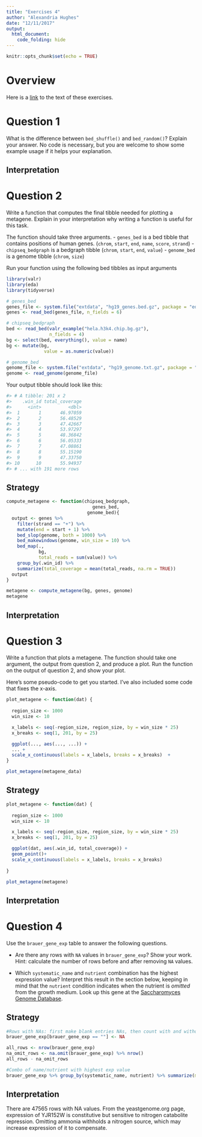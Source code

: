 ---
title: "Exercises 4"
author: "Alexandria Hughes"
date: "12/11/2017"
output:
  html_document:
    code_folding: hide
---

```{r setup, include=FALSE}
knitr::opts_chunk$set(echo = TRUE)
```

# Overview

Here is a [link](https://raw.githubusercontent.com/rnabioco/eda/master/vignettes/exercises-4.Rmd) to the text of these exercises.

# Question 1

What is the difference between `bed_shuffle()` and `bed_random()`? Explain your answer. No code is necessary, but you are welcome to show some example usage if it helps your explanation. 

## Interpretation



# Question 2

 Write a function that computes the final tibble needed for plotting a metagene. Explain in your interpretation why writing a function is useful for this task.
 
 The function should take three arguments.
  - `genes_bed` is a bed tibble that contains positions of human genes. (`chrom`, `start`, `end`, `name`, `score`, `strand`)
  - `chipseq_bedgraph` is a bedgraph tibble (`chrom`, `start`, `end`, `value`) 
  - `genome_bed` is a genome tibble (`chrom`, `size`)
  
Run your function using the following bed tibbles as input arguments

```{r files}
library(valr)
library(eda)
library(tidyverse)

# genes_bed 
genes_file <- system.file("extdata", "hg19_genes.bed.gz", package = "eda")
genes <- read_bed(genes_file, n_fields = 6)

# chipseq_bedgraph
bed <- read_bed(valr_example("hela.h3k4.chip.bg.gz"),
                n_fields = 4)
bg <- select(bed, everything(), value = name)
bg <- mutate(bg, 
              value = as.numeric(value))

# genome_bed 
genome_file <- system.file("extdata", "hg19_genome.txt.gz", package = "eda")
genome <- read_genome(genome_file)
```

Your output tibble should look like this:

```r
#> # A tibble: 201 x 2
#>    .win_id total_coverage
#>      <int>          <dbl>
#>  1       1       46.97059
#>  2       2       56.48529
#>  3       3       47.42667
#>  4       4       53.97297
#>  5       5       48.36842
#>  6       6       56.05333
#>  7       7       47.08861
#>  8       8       55.15190
#>  9       9       47.33750
#> 10      10       55.94937
#> # ... with 191 more rows
```


## Strategy

```{r q2}
compute_metagene <- function(chipseq_bedgraph,
                                genes_bed,
                              genome_bed){
  output <- genes %>% 
    filter(strand == "+") %>% 
    mutate(end = start + 1) %>% 
    bed_slop(genome, both = 1000) %>% 
    bed_makewindows(genome, win_size = 10) %>% 
    bed_map(., 
            bg,
            total_reads = sum(value)) %>% 
    group_by(.win_id) %>%
    summarize(total_coverage = mean(total_reads, na.rm = TRUE)) 
  output
}

metagene <- compute_metagene(bg, genes, genome)
metagene
```

## Interpretation

# Question 3

Write a function that plots a metagene. The function should take one argument, the output from question 2, and produce a plot. Run the function on the output of question 2, and show your plot. 

Here's some pseudo-code to get you started. I've also included some code that fixes the x-axis. 

``` r
plot_metagene <- function(dat) {
  
  region_size <- 1000
  win_size <- 10

  x_labels <- seq(-region_size, region_size, by = win_size * 25)
  x_breaks <- seq(1, 201, by = 25)

  ggplot(..., aes(..., ...)) +
  ... +
  scale_x_continuous(labels = x_labels, breaks = x_breaks)  +
}

plot_metagene(metagene_data)
```

## Strategy

```{r q3}
plot_metagene <- function(dat) {
  
  region_size <- 1000
  win_size <- 10

  x_labels <- seq(-region_size, region_size, by = win_size * 25)
  x_breaks <- seq(1, 201, by = 25)

  ggplot(dat, aes(.win_id, total_coverage)) +
  geom_point()+
  scale_x_continuous(labels = x_labels, breaks = x_breaks)
  
}

plot_metagene(metagene)
```

## Interpretation

# Question 4

Use the `brauer_gene_exp` table to answer the following questions.

+ Are there any rows with `NA` values in `brauer_gene_exp`? Show your work. Hint: calculate the number of rows before and after removing `NA` values.

+ Which `systematic_name` and `nutrient` combination has the highest expression value? Interpret this result in the section below, keeping in mind that the `nutrient` condition indicates when the nutrient is *omitted* from the growth medium. Look up this gene at the [Saccharomyces Genome Database](http://yeastgenome.org).

## Strategy

```{r q4}
#Rows with NAs: first make blank entries NAs, then count with and without NAs and subtract
brauer_gene_exp[brauer_gene_exp == ""] <- NA

all_rows <- nrow(brauer_gene_exp)
na_omit_rows <- na.omit(brauer_gene_exp) %>% nrow()
all_rows - na_omit_rows

#Combo of name/nutrient with highest exp value
brauer_gene_exp %>% group_by(systematic_name, nutrient) %>% summarize(mean_exp = mean(expression)) %>% arrange(desc(mean_exp))
```

## Interpretation

There are 47565 rows with NA values.
From the yeastgenome.org page, expression of YJR152W is constitutive but sensitive to nitrogen catabolite repression. Omitting ammonia withholds a nitrogen source, which may increase expression of it to compensate.